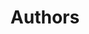 ---
title: "Authors"
description: "Learn about the authors behind the Astro News."
blocks:
  - name: "HEADER"
    title: "List of Authors"
---